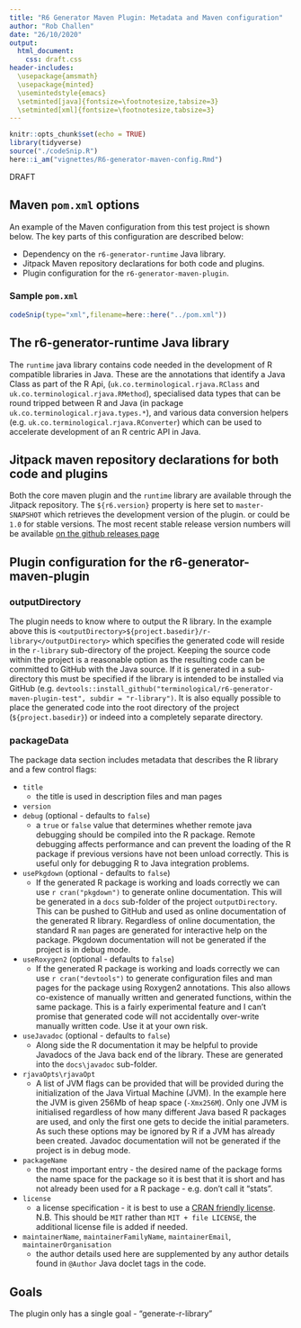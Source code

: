 ```yaml
---
title: "R6 Generator Maven Plugin: Metadata and Maven configuration"
author: "Rob Challen"
date: "26/10/2020"
output: 
  html_document: 
    css: draft.css
header-includes:
  \usepackage{amsmath}
  \usepackage{minted}
  \usemintedstyle{emacs}
  \setminted[java]{fontsize=\footnotesize,tabsize=3}
  \setminted[xml]{fontsize=\footnotesize,tabsize=3}
---
```


```r
knitr::opts_chunk$set(echo = TRUE)
library(tidyverse)
source("./codeSnip.R")
here::i_am("vignettes/R6-generator-maven-config.Rmd")
```

<div class="watermark">DRAFT</div>

## Maven `pom.xml` options

An example of the Maven configuration from this test project is shown below. The key parts of this configuration are described below:

* Dependency on the `r6-generator-runtime` Java library.
* Jitpack Maven repository declarations for both code and plugins.
* Plugin configuration for the `r6-generator-maven-plugin`.

### Sample `pom.xml`

```r
codeSnip(type="xml",filename=here::here("../pom.xml"))
```

## The r6-generator-runtime Java library

The `runtime` java library contains code needed in the development of R compatible libraries in Java. These are the annotations that identify a Java Class as part of the R Api, (`uk.co.terminological.rjava.RClass` and `uk.co.terminological.rjava.RMethod`), specialised data types that can be round tripped between R and Java (in package `uk.co.terminological.rjava.types.*`), and various data conversion helpers (e.g. `uk.co.terminological.rjava.RConverter`) which can be used to accelerate development of an R centric API in Java.

## Jitpack maven repository declarations for both code and plugins

Both the core maven plugin and the `runtime` library are available through the Jitpack repository. The `${r6.version}` property is here set to `master-SNAPSHOT` which retrieves the development version of the plugin. or could be `1.0` for stable versions. The most recent stable release version numbers will be available [on the github releases page](https://github.com/terminological/r6-generator-maven-plugin/tags)

## Plugin configuration for the r6-generator-maven-plugin

### outputDirectory

The plugin needs to know where to output the R library. In the example above this is `<outputDirectory>${project.basedir}/r-library</outputDirectory>` which specifies the generated code will reside in the `r-library` sub-directory of the project. Keeping the source code within the project is a reasonable option as the resulting code can be committed to GitHub with the Java source. If it is generated in a sub-directory this must be specified if the library is intended to be installed via GitHub (e.g. `devtools::install_github("terminological/r6-generator-maven-plugin-test", subdir = "r-library")`. It is also equally possible to place the generated code into the root directory of the project (`${project.basedir}`) or indeed into a completely separate directory. 

### packageData

The package data section includes metadata that describes the R library and a few control flags:

* `title`
  + the title is used in description files and man pages
* `version`
* `debug` (optional - defaults to `false`)
  + a `true` or `false` value that determines whether remote java debugging should be compiled into the R package. Remote debugging affects performance and can prevent the loading of the R package if previous versions have not been unload correctly. This is useful only for debugging R to Java integration problems.
* `usePkgdown` (optional - defaults to `false`)
  + If the generated R package is working and loads correctly we can use `r cran("pkgdown")` to generate online documentation. This will be generated in a `docs` sub-folder of the project `outputDirectory`. This can be pushed to GitHub and used as online documentation of the generated R library. Regardless of online documentation, the standard R `man` pages are generated for interactive help on the package. Pkgdown documentation will not be generated if the project is in debug mode.
* `useRoxygen2` (optional - defaults to `false`)
  + If the generated R package is working and loads correctly we can use `r cran("devtools")` to generate configuration files and man pages for the package using Roxygen2 annotations. This also allows co-existence of manually written and generated functions, within the same package. This is a fairly experimental feature and I can't promise that generated code will not accidentally over-write manually written code. Use it at your own risk. 
* `useJavadoc` (optional - defaults to `false`)
  + Along side the R documentation it may be helpful to provide Javadocs of the Java back end of the library. These are generated into the `docs\javadoc` sub-folder.
* `rjavaOpts\rjavaOpt`
  + A list of JVM flags can be provided that will be provided during the initialization of the Java Virtual Machine (JVM). In the example here the JVM is given 256Mb of heap space (`-Xmx256M`). Only one JVM is initialised regardless of how many different Java based R packages are used, and only the first one gets to decide the initial parameters. As such these options may be ignored by R if a JVM has already been created. Javadoc documentation will not be generated if the project is in debug mode.
* `packageName`
  + the most important entry - the desired name of the package forms the name space for the package so it is best that it is short and has not already been used for a R package - e.g. don't call it "stats".
* `license`
  + a license specification - it is best to use a [CRAN friendly license](https://cran.r-project.org/web/licenses/). N.B. This should be `MIT` rather than `MIT + file LICENSE`, the additional license file is added if needed.
* `maintainerName`, `maintainerFamilyName`, `maintainerEmail`, `maintainerOrganisation`
  + the author details used here are supplemented by any author details found in `@Author` Java doclet tags in the code.

## Goals

The plugin only has a single goal - "generate-r-library"
